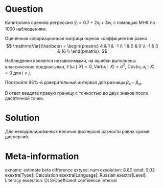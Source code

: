 Question
========

Капитолина оценила регрессию $\hat y_i = 0.7 + 2x_i + 3w_i$ с помощью МНК по 1000 наблюдениям.

Оценённая ковариационная матрица оценок коэффициентов равна 
$$
\mathrm{Var}(\hat\beta) = 
\begin{pmatrix}
4 & 1 & -1 \\
1 & 9 & 0 \\
-1 & 0 & 16 \\
\end{pmatrix}.
$$

Наблюдения являются независимыми, на ошибки выполнены классические предпосылки, $\mathbb E(u_i \mid X) = 0$, $\mathrm{Var}(u_i \mid X) = \sigma^2$,
$\mathrm{Cov}(u_i, u_j \mid X) = 0$ для $i\neq j$.


Постройте 95\%-й доверительный интервал для разницы $\beta_x - \beta_w$.


В ответ введите правую границу с точностью до двух знаков после десятичной точки. 

Solution
========

Для некоррелированных величин дисперсия разности равна сумме дисперсий. 

Meta-information
================
exname: estimate beta difference
extype: num
exsolution: 8.80
extol: 0.02
exextra[Type]: Calculation
exextra[Language]: Russian
exextra[Level]: Literacy
exsection: OLS/Coefficient confidence interval
